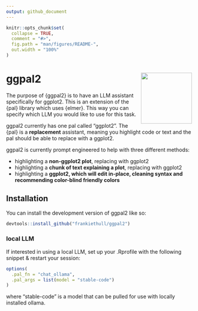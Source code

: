 ```yaml
---
output: github_document
---
```


<!-- README.md is generated from README.Rmd. Please edit that file -->

```r
knitr::opts_chunk$set(
  collapse = TRUE,
  comment = "#>",
  fig.path = "man/figures/README-",
  out.width = "100%"
)
```

# ggpal2 <img src="man/figures/logo.png" align="right" height="138" alt="" />

<!-- badges: start -->
<!-- badges: end -->

The purpose of {ggpal2} is to have an LLM assistant specifically for ggplot2. This is an extension of the {pal} library which uses {elmer}. This way you can specify which LLM you would like to use for this task. 

ggpal2 currently has one pal called "ggplot2". The {pal} is a **replacement** assistant, meaning you highlight code or text and the pal should be able to replace with a ggplot2. 

ggpal2 is currently prompt engineered to help with three different methods:     

 - highlighting a **non-ggplot2 plot**, replacing with ggplot2    
 - highlighting a **chunk of text explaining a plot**, replacing with ggplot2    
 - highlighting a **ggplot2, which will edit in-place, cleaning syntax and recommending color-blind friendly colors**   


## Installation

You can install the development version of ggpal2 like so:

``` r
devtools::install_github("frankiethull/ggpal2")
```

### local LLM

If interested in using a local LLM, set up your .Rprofile with the following snippet & restart your session:

```r
options(
  .pal_fn = "chat_ollama",
  .pal_args = list(model = "stable-code")
)
```

where "stable-code" is a model that can be pulled for use with locally installed ollama.
